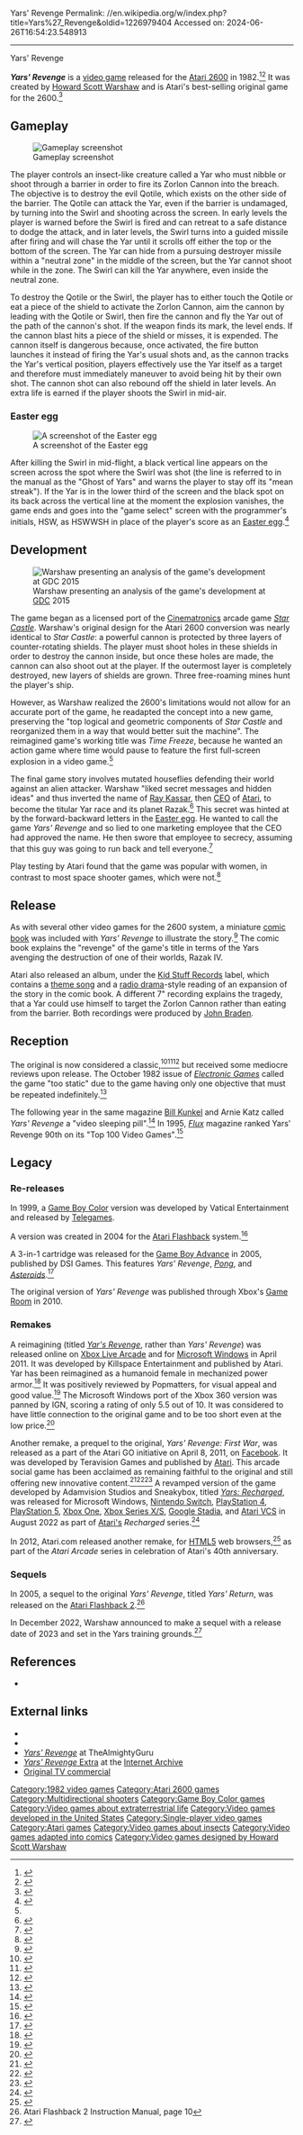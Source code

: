 Yars' Revenge
Permalink: //en.wikipedia.org/w/index.php?title=Yars%27_Revenge&oldid=1226979404
Accessed on: 2024-06-26T16:54:23.548913



------
Yars' Revenge
{{confused|Yar's Revenge}}
{{Lead too short|date=November 2021}}
{{short description|1982 video game}}
{{Infobox video game
|image = Yars Revenge cover.jpg
|alt = Artwork of a orange, vertical rectangular box. The top half reads "Atari Video Computer System" and below "Yars' Revenge". The bottom half displays a drawn image of a silver robotic fly in battle. On the bottom-right corner there is a tricolor ribbon that says, "New inside. ''Yars' Revenge'' from Atari action-packed comic book".
|caption = Picture label cover art
|developer = [[Atari, Inc.]]
|publisher = Atari, Inc.
|designer = [[Howard Scott Warshaw]]
|engine = 
|released = May 1982
|genre = [[Multidirectional shooter]]
|modes = [[Single-player]]
|platforms = [[Atari 2600]], [[Game Boy Advance]], [[Game Boy Color]]
}}

'''''Yars' Revenge''''' is a [[video game]] released for the [[Atari 2600]] in 1982.<ref>{{Cite web|title = AtariAge - Catalog - Atari (CO16725-Rev. D)|url = http://atariage.com/catalog_page.html?CatalogID=32&currentPage=18|website = atariage.com|access-date = 2015-11-12}}</ref><ref name=":0">{{cite web |url=http://www.polygon.com/2015/3/9/8163747/yars-revenge-is-a-journey-back-to-a-lost-world-of-video-games |title=The story of Yars' Revenge is a journey back to a lost world of video games |last=Campbell |first=Colin |publisher=[[Polygon (website)|Polygon]] |date=2015-03-09 |access-date=2015-07-02 |quote=This single-screen game of his is not some daffy adventure beloved of crusty collectors and nostalgists. ''Yars' Revenge'', a side-ways ''Space Invaders''-meets-''Breakout'' with touches of ''Asteroids'', was the most successful non-license game on the Atari 2600, a console that sold around 30 million units.}}</ref> It was created by [[Howard Scott Warshaw]] and is Atari's best-selling original game for the 2600.<ref name="Ultimate History of Video Games">{{cite book |last=Kent |first=Steven L. |author-link=Steven L. Kent |title=The Ultimate History of Video Games: The Story Behind the Craze that Touched our Lives and Changed the World |date=2002 |publisher=Random House International |location=New York |isbn=978-0-7615-3643-7 |oclc=59416169 |url=https://books.google.com/books?id=PTrcTeAqeaEC}}</ref>{{rp|236-240}}

==Gameplay==
[[File:A2600 Yars Revenge.png|thumb|left|Gameplay screenshot]]

The player controls an insect-like creature called a Yar who must nibble or shoot through a barrier in order to fire its Zorlon Cannon into the breach. The objective is to destroy the evil Qotile, which exists on the other side of the barrier. The Qotile can attack the Yar, even if the barrier is undamaged, by turning into the Swirl and shooting across the screen. In early levels the player is warned before the Swirl is fired and can retreat to a safe distance to dodge the attack, and in later levels, the Swirl turns into a guided missile after firing and will chase the Yar until it scrolls off either the top or the bottom of the screen. The Yar can hide from a pursuing destroyer missile within a "neutral zone" in the middle of the screen, but the Yar cannot shoot while in the zone. The Swirl can kill the Yar anywhere, even inside the neutral zone.{{sfn|Bogost|Montfort|2009|p=89}}

To destroy the Qotile or the Swirl, the player has to either touch the Qotile or eat a piece of the shield to activate the Zorlon Cannon, aim the cannon by leading with the Qotile or Swirl, then fire the cannon and fly the Yar out of the path of the cannon's shot. If the weapon finds its mark, the level ends. If the cannon blast hits a piece of the shield or misses, it is expended. The cannon itself is dangerous because, once activated, the fire button launches it instead of firing the Yar's usual shots and, as the cannon tracks the Yar's vertical position, players effectively use the Yar itself as a target and therefore must immediately maneuver to avoid being hit by their own shot.  The cannon shot can also rebound off the shield in later levels. An extra life is earned if the player shoots the Swirl in mid-air.

===Easter egg===
[[File:YarsRevengeEasterEGG.png|thumb|A screenshot of the Easter egg]]

After killing the Swirl in mid-flight, a black vertical line appears on the screen across the spot where the Swirl was shot (the line is referred to in the manual as the "Ghost of Yars" and warns the player to stay off its "mean streak"). If the Yar is in the lower third of the screen and the black spot on its back across the vertical line at the moment the explosion vanishes, the game ends and goes into the "game select" screen with the programmer's initials, HSW, as HSWWSH in place of the player's score as an [[Easter egg (media)|Easter egg]].<ref>{{cite web|title=Yars Revenge Easter Egg|url=https://www.youtube.com/watch?v=_x_EXUfqQcs|website=Youtube|access-date=February 5, 2016}}</ref>

==Development==
[[File:Classic Game Postmortem- Yars' Revenge - Howard Scott Warshaw - Thursday, March 5, 2015 GDC (16543702927).jpg|thumb|Warshaw presenting an analysis of the game's development at [[Game Developers Conference|GDC]] 2015]]

The game began as a licensed port of the [[Cinematronics]] arcade game ''[[Star Castle]]''. Warshaw's original design for the Atari 2600 conversion was nearly identical to ''Star Castle'': a powerful cannon is protected by three layers of counter-rotating shields. The player must shoot holes in these shields in order to destroy the cannon inside, but once these holes are made, the cannon can also shoot out at the player. If the outermost layer is completely destroyed, new layers of shields are grown. Three free-roaming mines hunt the player's ship.{{sfn|Bogost|Montfort|2009|p=88}}

However, as Warshaw realized the 2600's limitations would not allow for an accurate port of the game, he readapted the concept into a new game, preserving the "top logical and geometric components of ''Star Castle'' and reorganized them in a way that would better suit the machine". The reimagined game's working title was ''Time Freeze'', because he wanted an action game where time would pause to feature the first full-screen explosion in a video game.<ref name=":0" />

The final game story involves mutated houseflies defending their world against an alien attacker.  Warshaw "liked secret messages and hidden ideas" and thus inverted the name of [[Ray Kassar]], then [[Chief Executive Officer|CEO]] of [[Atari]], to become the titular Yar race and its planet Razak.<ref>{{Cite web|url=https://www.polygon.com/2015/3/9/8163747/yars-revenge-is-a-journey-back-to-a-lost-world-of-video-games|title=The story of Yars' Revenge is a journey back to a lost world of video games|date=2015-03-09|website=Polygon|access-date=2017-05-07}}</ref> This secret was hinted at by the forward-backward letters in the [[Easter egg (media)|Easter egg]]. He wanted to call the game ''Yars' Revenge'' and so lied to one marketing employee that the CEO had approved the name. He then swore that employee to secrecy, assuming that this guy was going to run back and tell everyone.<ref>{{cite web|url=https://arstechnica.com/gaming/2015/03/atari-devs-dissect-yars-revenge-adventure-ataris-woes/|title=Atari devs dissect Yars' Revenge, Adventure, Atari's woes|work=Ars Technica|date=14 March 2015}}</ref>

Play testing by Atari found that the game was popular with women, in contrast to most space shooter games, which were not.<ref>{{Cite web|url=http://www.digitpress.com/library/interviews/interview_howard_scott_warshaw.html|title=DP Interviews...|website=www.digitpress.com|access-date=2017-05-13}}</ref>

==Release==
As with several other video games for the 2600 system, a miniature [[comic book]] was included with ''Yars' Revenge'' to illustrate the story.<ref>{{cite web|url=http://www.atariage.com/comics/comic_page.html?MagazineID=48&CurrentPage=1 |title=Atari Comic Books - The Qotile Ultimatum! (Page 1) |publisher=AtariAge |access-date=2009-08-24}}</ref> The comic book explains the "revenge" of the game's title in terms of the Yars avenging the destruction of one of their worlds, Razak IV.

Atari also released an album, under the [[Kid Stuff Records]] label, which contains a [[theme music|theme song]] and a [[radio drama]]-style reading of an expansion of the story in the comic book. A different 7" recording explains the tragedy, that a Yar could use himself to target the Zorlon Cannon rather than eating from the barrier. Both recordings were produced by [[John Braden (musician)|John Braden]].

== Reception ==
{{Video game reviews
| Allgame = {{Rating|4|5}} <small>(Atari 2600)</small><ref name="All Game Guide 1998">{{cite web|url=http://www.allgame.com/game.php?id=8632&tab=review|title=Yars' Revenge - Review - allgame|last1=Weiss|first1=Brett Alan|year=1998|publisher=[[AllGame|All Game Guide]]|access-date=September 28, 2014}}</ref><br>{{Rating|4|5}} <small>(Game Boy Color)</small><!-- NOTE: This is /not/ the same ref as the former. --><ref name="All Game Guide 1999">{{cite web|url=http://www.allgame.com/game.php?id=18954&tab=review|title=Yars' Revenge - Review - allgame|last1=Weiss|first1=Brett Alan|year=1999|publisher=[[AllGame|All Game Guide]]|access-date=September 28, 2014}}</ref><!-- NOTE: This is /not/ the same ref as the former. -->
| IGN = 7/10 <small>(Game Boy Color)</small><ref name="IGN 1999-09-29">{{cite web|url=http://www.ign.com/articles/1999/09/30/yars-revenge|title=Yars' Revenge - IGN|last1=Harris|first1=Craig|date=September 29, 1999|publisher=[[IGN]]|access-date=September 28, 2014}}</ref>
| rev1 = ''[[Tilt (French magazine)|Tilt]]''
| rev1Score = 5/6 <small>(Atari 2600)</small><ref name="Tilt Nov-Dec 1982">{{cite journal|date=Nov–Dec 1982|title=Cassettes|trans-title=Cartridges|url=http://www.abandonware-magazines.org/affiche_mag.php?mag=28&num=282|journal=[[Tilt (French magazine)|Tilt]]|language=fr|issue=2|pages=15–16|access-date=September 28, 2014}}</ref>
}}

The original is now considered a classic,<ref>{{Cite news|url=http://www.gamesradar.com/best-atari-2600-games-all-time/2/|title=Best Atari 2600 games of all time|work=gamesradar|access-date=2017-05-07|language=en}}</ref><ref>{{Cite web|url=http://www.ataritimes.com/index.php?ArticleIDX=272|title=The Top 20 Greatest Games For Your Atari - The Atari Times|website=www.ataritimes.com|access-date=2017-05-07}}</ref><ref>{{Cite news |url=https://www.pcmag.com/feature/299591/the-greatest-atari-games-of-all-time|title=The Greatest Atari Games of All Time|work=PCMAG|access-date=2017-05-07|language=en}}</ref> but received some mediocre reviews upon release. The October 1982 issue of ''[[Electronic Games]]'' called the game "too static" due to the game having only one objective that must be repeated indefinitely.<ref>{{Cite web|url=http://www.8bitrocket.com/2017/04/05/pac-man-electronic-games-magazine-and-the-exact-moment-atari-lost-the-video-game-war/|title=Pac-Man, Electronic Games Magazine, And The Exact Moment Atari Lost The Video Game War|last=8bitrocket|website=8bitrocket.com|date=5 April 2017 |access-date=2017-05-07}}</ref>

The following year in the same magazine [[Bill Kunkel (journalist)|Bill Kunkel]] and Arnie Katz called ''Yars' Revenge'' a "video sleeping pill".<ref name="eg198306">{{cite news | url=https://archive.org/stream/electronic-games-magazine-1983-06/Electronic_Games_Issue_16_Vol_02_04_1983_Jun#page/n37/mode/2up | title=Programmable Arcade | work=Electronic Games | date=June 1983 | access-date=January 6, 2015 | author1=Katz, Arnie | author2=Kunkel, Bill | pages=38–42}}</ref> In 1995, ''[[Flux (magazine)|Flux]]'' magazine ranked Yars' Revenge 90th on its "Top 100 Video Games".<ref>{{Cite journal |date=April 1995 |title=Top 100 Video Games |url=https://archive.org/details/flux-issue-4/page/n31/mode/2up |journal=Flux |publisher=Harris Publications |issue=4 |pages=32 |access-date=August 4, 2022}}</ref>

==Legacy==
===Re-releases===
In 1999, a [[Game Boy|Game Boy Color]] version was developed by Vatical Entertainment and released by [[Telegames]].

A version was created in 2004 for the [[Atari Flashback]] system.<ref>{{cite news|url=http://www.dailytimes.com.pk/default.asp?page=story_26-9-2005_pg6_5|title=Atari Brings Back Bygone Era|date=September 26, 2005|work=[[Daily Times (Pakistan)|Daily Times]]|access-date=April 23, 2010}}</ref>

A 3-in-1 cartridge was released for the [[Game Boy Advance]] in 2005, published by DSI Games. This features ''Yars' Revenge'', ''[[Pong]]'', and ''[[Asteroids (video game)|Asteroids]]''.<ref>{{cite web | url=http://www.gamespot.com/gba/action/pongasteroidsyarsrevenge/index.html?tag=result%3Btitle%3B0 | title=Pong / Asteroids / Yars' Revenge for Game Boy Advance - GameSpot | work=[[GameSpot]] | date = September 23, 2005 | access-date = October 15, 2010}}</ref>

The original version of ''Yars' Revenge'' was published through Xbox's [[Game Room]] in 2010.{{Citation needed|date=May 2015}}

===Remakes===
A reimagining (titled ''[[Yar's Revenge]]'', rather than ''Yars' Revenge'') was released online on [[Xbox Live Arcade]] and for [[Microsoft Windows]] in April 2011. It was developed by Killspace Entertainment and published by Atari. Yar has been reimagined as a humanoid female in mechanized power armor.<ref>{{cite web | url=http://kotaku.com/5691619/the-new-yars-revenge-looks-more-like-zone-of-the-enders | title=The New Yars' Revenge Looks More Like Zone of the Enders - Kotaku | work=[[Kotaku]] | date= November 17, 2010 | access-date = November 17, 2010}}</ref> It was positively reviewed by Popmatters, for visual appeal and good value.<ref>{{cite web|url=http://www.popmatters.com/review/141543-yars-revenge/|title=Yar's Revenge |work=PopMatters|date=22 May 2011}}</ref> The Microsoft Windows port of the Xbox 360 version was panned by IGN, scoring a rating of only 5.5 out of 10. It was considered to have little connection to the original game and to be too short even at the low price.<ref>{{cite web|url=http://www.ign.com/articles/2011/05/12/yars-revenge-review|title=Yar's Revenge Review|work=IGN|date=12 May 2011}}</ref>

Another remake, a prequel to the original, ''Yars' Revenge: First War'', was released as a part of the Atari GO initiative on April 8, 2011, on [[Facebook]]. It was developed by Teravision Games and published by [[Atari]]. This arcade social game has been acclaimed as remaining faithful to the original and still offering new innovative content.<ref>{{cite web | url=http://www.facebook.com/apps/application.php?id=111292572281103&v=app_6261817190 | title=Yars' Revenge: The First War Facebook App | work=[[Facebook]] | date= April 8, 2011 | access-date = April 8, 2011}}</ref><ref>{{cite web | url=http://www.8-bitcentral.com/blog/2011/yarsRevengeReboot.html | title=Atari's Yar's Revenge Gets A Reboot And Facebook Debut | work=8-bitcentral.com | date= May 20, 2011 | access-date = May 20, 2011}}</ref><ref>{{cite web | url=http://www.8bitrocket.com/2011/05/13/a-look-at-the-atari-facebook-retro-remakes/ | title=A Look at the Atari Facebook Retro-remakes | work=8bitrocket.com | date= May 16, 2011 | access-date = May 16, 2011}}</ref> A revamped version of the game developed by Adamvision Studios and Sneakybox, titled ''[[Yars: Recharged]]'', was released for Microsoft Windows, [[Nintendo Switch]], [[PlayStation 4]], [[PlayStation 5]], [[Xbox One]], [[Xbox Series X/S]], [[Google Stadia]], and [[Atari VCS (2021 console)|Atari VCS]] in August 2022 as part of [[Atari, Inc. (1993–present)|Atari's]] ''Recharged'' series.<ref>{{Cite web |date=2022-07-14 |title=Yars: Recharged announced for PS5, Xbox Series, PS4, Xbox One, Switch, PC, and Stadia |url=https://www.gematsu.com/2022/07/yars-recharged-announced-for-ps5-xbox-series-ps4-xbox-one-switch-pc-and-stadia |access-date=2022-07-14 |website=Gematsu |language=en-US}}</ref>

In 2012, Atari.com released another remake, for [[HTML5]] web browsers,<ref>{{cite web | url=http://atari.com/arcade#!/arcade/yarsrevenge/play | title=Yars' Revenge | work=atari.com | access-date=August 30, 2012}}</ref> as part of the ''Atari Arcade'' series in celebration of Atari's 40th anniversary.

=== Sequels ===
In 2005, a sequel to the original ''Yars' Revenge'', titled ''Yars' Return'', was released on the [[Atari Flashback#Atari Flashback 2|Atari Flashback 2]].<ref>Atari Flashback 2 Instruction Manual, page 10</ref>

In December 2022, Warshaw announced to make a sequel with a release date of 2023 and set in the Yars training grounds.<ref>{{Cite web |last=Zak |first=Robert |date=2022-11-26 |title=40-Year-Old Atari Classic Yars' Revenge Is Getting A Sequel |url=https://www.dualshockers.com/atari-2600-game-yars-revenge-sequel/ |access-date=2022-12-04 |website=DualShockers |language=en-US}}</ref>{{Update inline|date=January 2024|reason=The date of the event predicted near this tag has passed.}}

== References ==
{{reflist }}
{{Refbegin}}
*{{cite book | last1=Bogost |first1=Ian | author-link1=Ian Bogost | last2=Montfort |first2=Nick | title=Racing the Beam: The Atari Video Computer System | publisher=[[The MIT Press]] | year=2009 | isbn=978-0-262-01257-7 | title-link=Racing the Beam: The Atari Video Computer System }}
{{Refend}}

==External links==
* {{atarimania|id=18399}}
* {{AtariAge software|id=603}}
* [http://www.thealmightyguru.com/Reviews/YarsRevenge/ ''Yars' Revenge''] at TheAlmightyGuru
* [[iarchive:yars-revenge-extra-atari-2600_202008|''Yars' Revenge'' Extra]] at the [[Internet Archive]]
* [https://www.youtube.com/watch?v=c0Mvwh_Jjhc Original TV commercial]

{{Yars series}}
{{Atari 2600}}

[[Category:1982 video games]]
[[Category:Atari 2600 games]]
[[Category:Multidirectional shooters]]
[[Category:Game Boy Color games]]
[[Category:Video games about extraterrestrial life]]
[[Category:Video games developed in the United States]]
[[Category:Single-player video games]]
[[Category:Atari games]]
[[Category:Video games about insects]]
[[Category:Video games adapted into comics]]
[[Category:Video games designed by Howard Scott Warshaw]]